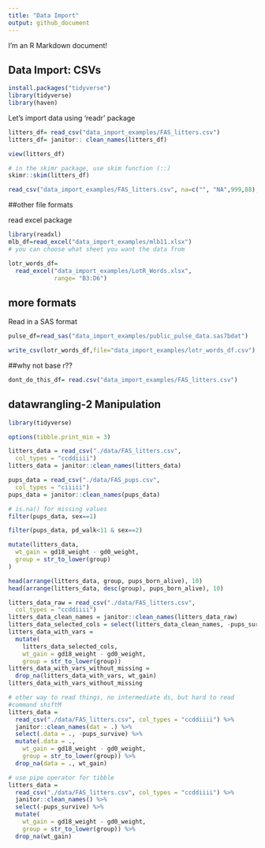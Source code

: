 ```yaml
---
title: "Data Import"
output: github_document
---
```


I'm an R Markdown document! 

## Data Import: CSVs
```r
install.packages("tidyverse")
library(tidyverse)
library(haven)
```

Let's import data using 'readr' package
```r
litters_df= read_csv("data_import_examples/FAS_litters.csv")
litters_df= janitor:: clean_names(litters_df)
```
```r
view(litters_df)
```

```r
# in the skimr package, use skim function (::)
skimr::skim(litters_df)
```

```r
read_csv("data_import_examples/FAS_litters.csv", na=c("", "NA",999,88), skip=2)
```

##other file formats

read excel package
```r
library(readxl)
mlb_df=read_excel("data_import_examples/mlb11.xlsx")
# you can choose what sheet you want the data from
```


```r
lotr_words_df=
  read_excel("data_import_examples/LotR_Words.xlsx",
             range= "B3:D6")
```

## more formats
Read in a SAS format

```r
pulse_df=read_sas("data_import_examples/public_pulse_data.sas7bdat")
```

```r
write_csv(lotr_words_df,file="data_import_examples/lotr_words_df.csv")
```

##why not base r??
```r
dont_do_this_df= read.csv("data_import_examples/FAS_litters.csv")
```

## datawrangling-2 Manipulation
```r
library(tidyverse)

options(tibble.print_min = 3)

litters_data = read_csv("./data/FAS_litters.csv",
  col_types = "ccddiiii")
litters_data = janitor::clean_names(litters_data)

pups_data = read_csv("./data/FAS_pups.csv",
  col_types = "ciiiii")
pups_data = janitor::clean_names(pups_data)

```


```r
# is.na() for missing values
filter(pups_data, sex==1)
```


```r
filter(pups_data, pd_walk<11 & sex==2)
```


```r
mutate(litters_data,
  wt_gain = gd18_weight - gd0_weight,
  group = str_to_lower(group)
)

```
```r
head(arrange(litters_data, group, pups_born_alive), 10)
head(arrange(litters_data, desc(group), pups_born_alive), 10)
```

```r
litters_data_raw = read_csv("./data/FAS_litters.csv",
  col_types = "ccddiiii")
litters_data_clean_names = janitor::clean_names(litters_data_raw)
litters_data_selected_cols = select(litters_data_clean_names, -pups_survive)
litters_data_with_vars = 
  mutate(
    litters_data_selected_cols, 
    wt_gain = gd18_weight - gd0_weight,
    group = str_to_lower(group))
litters_data_with_vars_without_missing = 
  drop_na(litters_data_with_vars, wt_gain)
litters_data_with_vars_without_missing
```

```r
# other way to read things, no intermediate ds, but hard to read
#command shiftM
litters_data = 
  read_csv("./data/FAS_litters.csv", col_types = "ccddiiii") %>%
  janitor::clean_names(dat = .) %>%
  select(.data = ., -pups_survive) %>%
  mutate(.data = .,
    wt_gain = gd18_weight - gd0_weight,
    group = str_to_lower(group)) %>% 
  drop_na(data = ., wt_gain)
```



```r
# use pipe operator for tibble
litters_data = 
  read_csv("./data/FAS_litters.csv", col_types = "ccddiiii") %>%
  janitor::clean_names() %>%
  select(-pups_survive) %>%
  mutate(
    wt_gain = gd18_weight - gd0_weight,
    group = str_to_lower(group)) %>% 
  drop_na(wt_gain)
```

